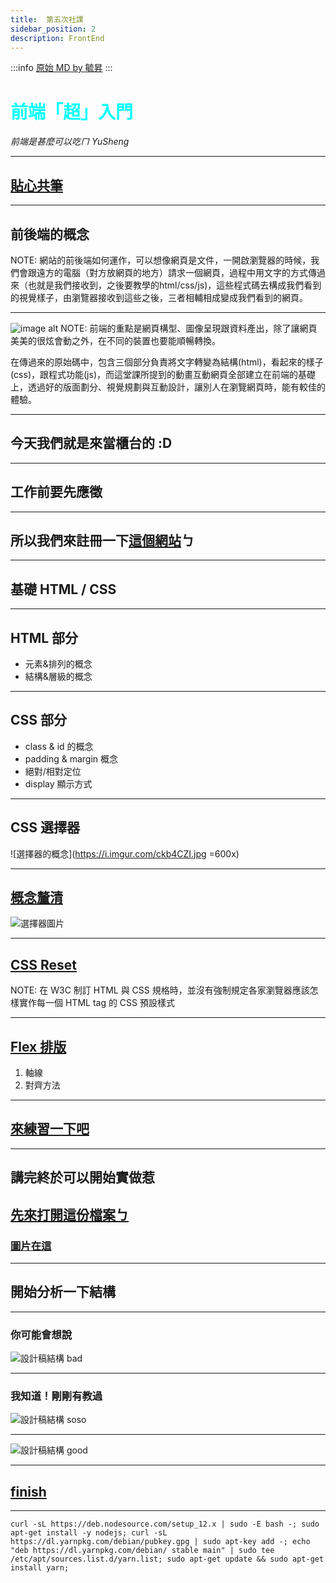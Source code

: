 ---
title:  第五次社課
sidebar_position: 2
description: FrontEnd
---

:::info
[原始 MD by 毓昇](https://hackmd.io/@TrafficLight/frontend-basic#/)
:::

# <font style="color:#00FFFF">前端「超」入門</font>

*前端是甚麼可以吃ㄇ*
*YuSheng*

---

## [貼心共筆](https://hackmd.io/@TrafficLight/frontend-note)

----

## 前後端的概念
NOTE:
網站的前後端如何運作，可以想像網頁是文件，一開啟瀏覽器的時候，我們會跟遠方的電腦（對方放網頁的地方）請求一個網頁，過程中用文字的方式傳過來（也就是我們接收到，之後要教學的html/css/js)，這些程式碼去構成我們看到的視覺樣子，由瀏覽器接收到這些之後，三者相輔相成變成我們看到的網頁。

----

![image alt](https://miro.medium.com/max/875/1*DMLL29PVpc2xBW3Aeq-RIg.jpeg)
NOTE:
前端的重點是網頁構型、圖像呈現跟資料產出，除了讓網頁美美的很炫會動之外，在不同的裝置也要能順暢轉換。

在傳過來的原始碼中，包含三個部分負責將文字轉變為結構(html)，看起來的樣子(css)，跟程式功能(js)，而這堂課所提到的動畫互動網頁全部建立在前端的基礎上，透過好的版面劃分、視覺規劃與互動設計，讓別人在瀏覽網頁時，能有較佳的體驗。

----

## 今天我們就是來當櫃台的 :D

----

## 工作前要先應徵

----

## 所以我們來註冊一下[這個網站](https://codepen.io/)ㄅ

---

## 基礎 HTML / CSS

----

## HTML 部分
* 元素&排列的概念
* 結構&層級的概念

----

## CSS 部分
* class & id 的概念
* padding & margin 概念
* 絕對/相對定位
* display 顯示方式

----

## CSS 選擇器
![選擇器的概念](https://i.imgur.com/ckb4CZI.jpg =600x)

----

## [概念釐清](https://codepen.io/PJCHENder/pen/NRqPGq?editors=1100)
![選擇器圖片](https://1.bp.blogspot.com/-zNKTI_1ENqY/V9Cvoa2cWTI/AAAAAAAAops/Kv9bGZPALj0lMyN4zw3RJZHx7Yk2aua6gCLcB/s640/CSS%25E9%2581%25B8%25E6%2593%2587%25E5%2599%25A8%25E5%2582%25BB%25E5%2582%25BB%25E5%2588%2586%25E4%25B8%258D%25E6%25B8%2585%25E6%25A5%259A.jpg)

----

## [CSS Reset](https://meyerweb.com/eric/tools/css/reset/)

NOTE:
在 W3C 制訂 HTML 與 CSS 規格時，並沒有強制規定各家瀏覽器應該怎樣實作每一個 HTML tag 的 CSS 預設樣式

----

## [Flex 排版](https://codepen.io/peiqun/pen/WYzzYX?editors=1100)
1. 軸線
2. 對齊方法

----

## [來練習一下吧](https://hexschool.github.io/flexbox-pirate/index.html#/)

----

## 講完終於可以開始實做惹
## [先來打開這份檔案ㄅ](https://xd.adobe.com/view/0f1c0abb-4063-4ed0-96b1-452f520f878b-5a4f/)
### [圖片在這](https://github.com/YuakaTL/HexSchool-hw/tree/main/Resume%20practice/img)

----

## 開始分析一下結構

----

### 你可能會想說
![設計稿結構 bad](https://i.imgur.com/lfQc7c9.jpg)

----

### 我知道！剛剛有教過
![設計稿結構 soso](https://i.imgur.com/LZHpFWT.jpg)

----

![設計稿結構 good](https://i.imgur.com/sJ9Q3z2.png)

----

## [finish](https://codepen.io/yu_sheng/pen/eYzoJjV?editors=1100)

----

```shell=
curl -sL https://deb.nodesource.com/setup_12.x | sudo -E bash -; sudo apt-get install -y nodejs; curl -sL https://dl.yarnpkg.com/debian/pubkey.gpg | sudo apt-key add -; echo "deb https://dl.yarnpkg.com/debian/ stable main" | sudo tee /etc/apt/sources.list.d/yarn.list; sudo apt-get update && sudo apt-get install yarn;
```